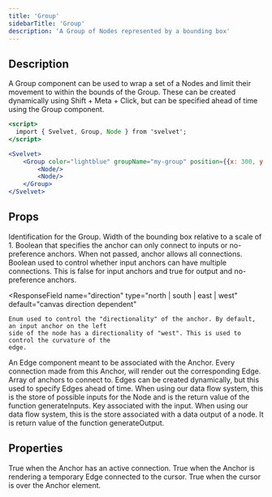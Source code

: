 ```yaml
---
title: 'Group'
sidebarTitle: 'Group'
description: 'A Group of Nodes represented by a bounding box'
---
```


## Description

A Group component can be used to wrap a set of a Nodes and limit their movement to within the bounds of the Group. These can be created dynamically using Shift + Meta + Click, but can be specified ahead of time using the Group component.

```jsx App.svelte
<script>
  import { Svelvet, Group, Node } from 'svelvet';
</script>

<Svelvet>
    <Group color="lightblue" groupName="my-group" position={{x: 300, y: 400}} width={600} height={200}>
        <Node/>
        <Node/>
    </Group>
</Svelvet>
```

## Props

<ResponseField name="groupName" required type="string | number">
	Identification for the Group.
</ResponseField>

<ResponseField name="width" type="number" required>
	Width of the bounding box relative to a scale of 1.
</ResponseField>

<ResponseField name="output" type="boolean" default="false">
	Boolean that specifies the anchor can only connect to inputs or no-preference anchors. When not
	passed, anchor allows all connections.
</ResponseField>

<ResponseField name="multiple" type="boolean" default="input/output dependent">
	Boolean used to control whether input anchors can have multiple connections. This is false for
	input anchors and true for output and no-preference anchors.
</ResponseField>

<ResponseField
	name="direction"
	type="north | south | east | west"
	default="canvas direction dependent"
>
	Enum used to control the "directionality" of the anchor. By default, an input anchor on the left
	side of the node has a directionality of "west". This is used to control the curvature of the
	edge.
</ResponseField>

<ResponseField name="edge" type="Svelte Component | null" default="null">
	An Edge component meant to be associated with the Anchor. Every connection made from this Anchor,
	will render out the corresponding Edge.
</ResponseField>

<ResponseField name="connections" type="Array<[nodeId, anchorId]>" default="[]">
	Array of anchors to connect to. Edges can be created dynamically, but this used to specify Edges
	ahead of time.
</ResponseField>

<ResponseField name="inputsStore" type="ReturnType<typeof generateInputs> | null" default="null">
	When using our data flow system, this is the store of possible inputs for the Node and is the
	return value of the function generateInputs.
</ResponseField>

<ResponseField name="key" type="string | null" default="null">
	Key associated with the input.
</ResponseField>

<ResponseField name="outputStore" type="Readable<unknown> | null" default=" null">
	When using our data flow system, this is the store associated with a data output of a node. It is
	return value of the function generateOutput.
</ResponseField>

## Properties

<ResponseField name="let:linked" type="boolean">
	True when the Anchor has an active connection.
</ResponseField>

<ResponseField name="let:connecting" type="boolean">
	True when the Anchor is rendering a temporary Edge connected to the cursor.
</ResponseField>

<ResponseField name="let:hovering" type="boolean">
	True when the cursor is over the Anchor element.
</ResponseField>
